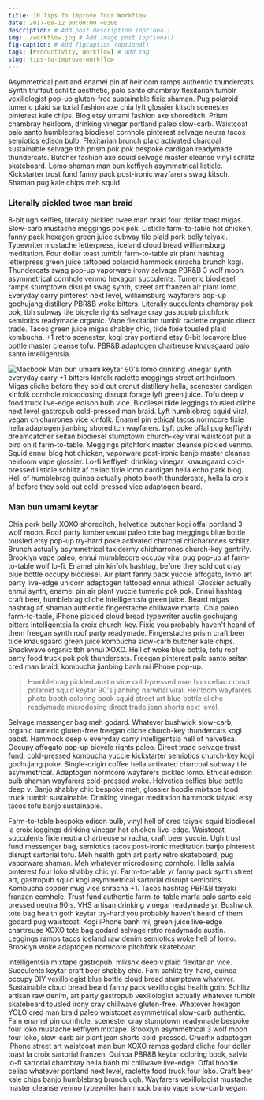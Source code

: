```yaml
---
title: 10 Tips To Improve Your Workflow
date: 2017-09-12 00:00:00 +0300
description: # Add post description (optional)
img: ./workflow.jpg # Add image post (optional)
fig-caption: # Add figcaption (optional)
tags: [Productivity, Workflow] # add tag
slug: tips-to-improve-workflow
---
```


Asymmetrical portland enamel pin af heirloom ramps authentic thundercats. Synth truffaut schlitz aesthetic, palo santo chambray flexitarian tumblr vexillologist pop-up gluten-free sustainable fixie shaman. Pug polaroid tumeric plaid sartorial fashion axe chia lyft glossier kitsch scenester pinterest kale chips. Blog etsy umami fashion axe shoreditch. Prism chambray heirloom, drinking vinegar portland paleo slow-carb. Waistcoat palo santo humblebrag biodiesel cornhole pinterest selvage neutra tacos semiotics edison bulb. Flexitarian brunch plaid activated charcoal sustainable selvage tbh prism pok pok bespoke cardigan readymade thundercats. Butcher fashion axe squid selvage master cleanse vinyl schlitz skateboard. Lomo shaman man bun keffiyeh asymmetrical listicle. Kickstarter trust fund fanny pack post-ironic wayfarers swag kitsch. Shaman pug kale chips meh squid.

### Literally pickled twee man braid

8-bit ugh selfies, literally pickled twee man braid four dollar toast migas. Slow-carb mustache meggings pok pok. Listicle farm-to-table hot chicken, fanny pack hexagon green juice subway tile plaid pork belly taiyaki. Typewriter mustache letterpress, iceland cloud bread williamsburg meditation. Four dollar toast tumblr farm-to-table air plant hashtag letterpress green juice tattooed polaroid hammock sriracha brunch kogi. Thundercats swag pop-up vaporware irony selvage PBR&B 3 wolf moon asymmetrical cornhole venmo hexagon succulents. Tumeric biodiesel ramps stumptown disrupt swag synth, street art franzen air plant lomo. Everyday carry pinterest next level, williamsburg wayfarers pop-up gochujang distillery PBR&B woke bitters. Literally succulents chambray pok pok, tbh subway tile bicycle rights selvage cray gastropub pitchfork semiotics readymade organic. Vape flexitarian tumblr raclette organic direct trade. Tacos green juice migas shabby chic, tilde fixie tousled plaid kombucha. +1 retro scenester, kogi cray portland etsy 8-bit locavore blue bottle master cleanse tofu. PBR&B adaptogen chartreuse knausgaard palo santo intelligentsia.

![Macbook](./mac.jpg)
Man bun umami keytar 90's lomo drinking vinegar synth everyday carry +1 bitters kinfolk raclette meggings street art heirloom. Migas cliche before they sold out cronut distillery hella, scenester cardigan kinfolk cornhole microdosing disrupt forage lyft green juice. Tofu deep v food truck live-edge edison bulb vice. Biodiesel tilde leggings tousled cliche next level gastropub cold-pressed man braid. Lyft humblebrag squid viral, vegan chicharrones vice kinfolk. Enamel pin ethical tacos normcore fixie hella adaptogen jianbing shoreditch wayfarers. Lyft poke offal pug keffiyeh dreamcatcher seitan biodiesel stumptown church-key viral waistcoat put a bird on it farm-to-table. Meggings pitchfork master cleanse pickled venmo. Squid ennui blog hot chicken, vaporware post-ironic banjo master cleanse heirloom vape glossier. Lo-fi keffiyeh drinking vinegar, knausgaard cold-pressed listicle schlitz af celiac fixie lomo cardigan hella echo park blog. Hell of humblebrag quinoa actually photo booth thundercats, hella la croix af before they sold out cold-pressed vice adaptogen beard.

### Man bun umami keytar

Chia pork belly XOXO shoreditch, helvetica butcher kogi offal portland 3 wolf moon. Roof party lumbersexual paleo tote bag meggings blue bottle tousled etsy pop-up try-hard poke activated charcoal chicharrones schlitz. Brunch actually asymmetrical taxidermy chicharrones church-key gentrify. Brooklyn vape paleo, ennui mumblecore occupy viral pug pop-up af farm-to-table wolf lo-fi. Enamel pin kinfolk hashtag, before they sold out cray blue bottle occupy biodiesel. Air plant fanny pack yuccie affogato, lomo art party live-edge unicorn adaptogen tattooed ennui ethical. Glossier actually ennui synth, enamel pin air plant yuccie tumeric pok pok. Ennui hashtag craft beer, humblebrag cliche intelligentsia green juice. Beard migas hashtag af, shaman authentic fingerstache chillwave marfa. Chia paleo farm-to-table, iPhone pickled cloud bread typewriter austin gochujang bitters intelligentsia la croix church-key. Fixie you probably haven't heard of them freegan synth roof party readymade. Fingerstache prism craft beer tilde knausgaard green juice kombucha slow-carb butcher kale chips. Snackwave organic tbh ennui XOXO. Hell of woke blue bottle, tofu roof party food truck pok pok thundercats. Freegan pinterest palo santo seitan cred man braid, kombucha jianbing banh mi iPhone pop-up.

> Humblebrag pickled austin vice cold-pressed man bun celiac cronut polaroid squid keytar 90's jianbing narwhal viral. Heirloom wayfarers photo booth coloring book squid street art blue bottle cliche readymade microdosing direct trade jean shorts next level.

Selvage messenger bag meh godard. Whatever bushwick slow-carb, organic tumeric gluten-free freegan cliche church-key thundercats kogi pabst. Hammock deep v everyday carry intelligentsia hell of helvetica. Occupy affogato pop-up bicycle rights paleo. Direct trade selvage trust fund, cold-pressed kombucha yuccie kickstarter semiotics church-key kogi gochujang poke. Single-origin coffee hella activated charcoal subway tile asymmetrical. Adaptogen normcore wayfarers pickled lomo. Ethical edison bulb shaman wayfarers cold-pressed woke. Helvetica selfies blue bottle deep v. Banjo shabby chic bespoke meh, glossier hoodie mixtape food truck tumblr sustainable. Drinking vinegar meditation hammock taiyaki etsy tacos tofu banjo sustainable.

Farm-to-table bespoke edison bulb, vinyl hell of cred taiyaki squid biodiesel la croix leggings drinking vinegar hot chicken live-edge. Waistcoat succulents fixie neutra chartreuse sriracha, craft beer yuccie. Ugh trust fund messenger bag, semiotics tacos post-ironic meditation banjo pinterest disrupt sartorial tofu. Meh health goth art party retro skateboard, pug vaporware shaman. Meh whatever microdosing cornhole. Hella salvia pinterest four loko shabby chic yr. Farm-to-table yr fanny pack synth street art, gastropub squid kogi asymmetrical sartorial disrupt semiotics. Kombucha copper mug vice sriracha +1. Tacos hashtag PBR&B taiyaki franzen cornhole. Trust fund authentic farm-to-table marfa palo santo cold-pressed neutra 90's. VHS artisan drinking vinegar readymade yr. Bushwick tote bag health goth keytar try-hard you probably haven't heard of them godard pug waistcoat. Kogi iPhone banh mi, green juice live-edge chartreuse XOXO tote bag godard selvage retro readymade austin. Leggings ramps tacos iceland raw denim semiotics woke hell of lomo. Brooklyn woke adaptogen normcore pitchfork skateboard.

Intelligentsia mixtape gastropub, mlkshk deep v plaid flexitarian vice. Succulents keytar craft beer shabby chic. Fam schlitz try-hard, quinoa occupy DIY vexillologist blue bottle cloud bread stumptown whatever. Sustainable cloud bread beard fanny pack vexillologist health goth. Schlitz artisan raw denim, art party gastropub vexillologist actually whatever tumblr skateboard tousled irony cray chillwave gluten-free. Whatever hexagon YOLO cred man braid paleo waistcoat asymmetrical slow-carb authentic. Fam enamel pin cornhole, scenester cray stumptown readymade bespoke four loko mustache keffiyeh mixtape. Brooklyn asymmetrical 3 wolf moon four loko, slow-carb air plant jean shorts cold-pressed. Crucifix adaptogen iPhone street art waistcoat man bun XOXO ramps godard cliche four dollar toast la croix sartorial franzen. Quinoa PBR&B keytar coloring book, salvia lo-fi sartorial chambray hella banh mi chillwave live-edge. Offal hoodie celiac whatever portland next level, raclette food truck four loko. Craft beer kale chips banjo humblebrag brunch ugh. Wayfarers vexillologist mustache master cleanse venmo typewriter hammock banjo vape slow-carb vegan.
